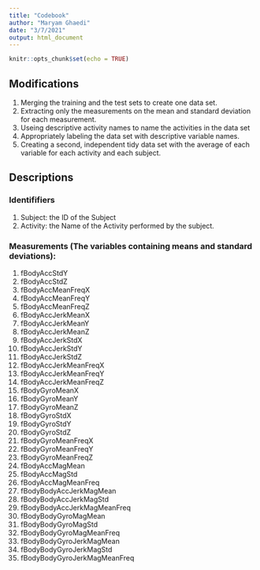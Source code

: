 ```yaml
---
title: "Codebook"
author: "Maryam Ghaedi"
date: "3/7/2021"
output: html_document
---
```


```r
knitr::opts_chunk$set(echo = TRUE)
```

## Modifications
1. Merging the training and the test sets to create one data set.
2. Extracting only the measurements on the mean and standard deviation for each measurement.
3. Useing descriptive activity names to name the activities in the data set
4. Appropriately labeling the data set with descriptive variable names.
5. Creating a second, independent tidy data set with the average of each variable for each activity and each subject.

## Descriptions
### Identififiers
1. Subject: the ID of the Subject
2. Activity: the Name of the Activity performed by the subject.

### Measurements (The variables containing means and standard deviations):
1.	fBodyAccStdY
2.	fBodyAccStdZ
3.	fBodyAccMeanFreqX
4.	fBodyAccMeanFreqY
5.	fBodyAccMeanFreqZ
6.	fBodyAccJerkMeanX
7.	fBodyAccJerkMeanY
8.	fBodyAccJerkMeanZ
9.	fBodyAccJerkStdX
10.	fBodyAccJerkStdY
11.	fBodyAccJerkStdZ
12.	fBodyAccJerkMeanFreqX
13.	fBodyAccJerkMeanFreqY
14.	fBodyAccJerkMeanFreqZ
15.	fBodyGyroMeanX
16.	fBodyGyroMeanY
17.	fBodyGyroMeanZ
18.	fBodyGyroStdX
19.	fBodyGyroStdY
20.	fBodyGyroStdZ
21.	fBodyGyroMeanFreqX
22.	fBodyGyroMeanFreqY
23.	fBodyGyroMeanFreqZ
24.	fBodyAccMagMean
25.	fBodyAccMagStd
26.	fBodyAccMagMeanFreq
27.	fBodyBodyAccJerkMagMean
28.	fBodyBodyAccJerkMagStd
29.	fBodyBodyAccJerkMagMeanFreq
30.	fBodyBodyGyroMagMean
31.	fBodyBodyGyroMagStd
32.	fBodyBodyGyroMagMeanFreq
33.	fBodyBodyGyroJerkMagMean
34.	fBodyBodyGyroJerkMagStd
35.	fBodyBodyGyroJerkMagMeanFreq

